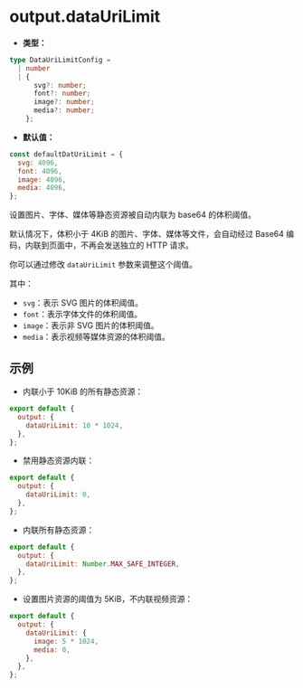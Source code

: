 # output.dataUriLimit

- **类型：**

```ts
type DataUriLimitConfig =
  | number
  | {
      svg?: number;
      font?: number;
      image?: number;
      media?: number;
    };
```

- **默认值：**

```js
const defaultDatUriLimit = {
  svg: 4096,
  font: 4096,
  image: 4096,
  media: 4096,
};
```

设置图片、字体、媒体等静态资源被自动内联为 base64 的体积阈值。

默认情况下，体积小于 4KiB 的图片、字体、媒体等文件，会自动经过 Base64 编码，内联到页面中，不再会发送独立的 HTTP 请求。

你可以通过修改 `dataUriLimit` 参数来调整这个阈值。

其中：

- `svg`：表示 SVG 图片的体积阈值。
- `font`：表示字体文件的体积阈值。
- `image`：表示非 SVG 图片的体积阈值。
- `media`：表示视频等媒体资源的体积阈值。

## 示例

- 内联小于 10KiB 的所有静态资源：

```js
export default {
  output: {
    dataUriLimit: 10 * 1024,
  },
};
```

- 禁用静态资源内联：

```js
export default {
  output: {
    dataUriLimit: 0,
  },
};
```

- 内联所有静态资源：

```js
export default {
  output: {
    dataUriLimit: Number.MAX_SAFE_INTEGER,
  },
};
```

- 设置图片资源的阈值为 5KiB，不内联视频资源：

```js
export default {
  output: {
    dataUriLimit: {
      image: 5 * 1024,
      media: 0,
    },
  },
};
```
